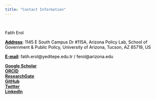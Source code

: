 ```yaml
---
title: "Contact Information"
---
```

<!-- Global site tag (gtag.js) - Google Analytics -->
<script async src="https://www.googletagmanager.com/gtag/js?id=UA-166011945-1"></script>
<script>
  window.dataLayer = window.dataLayer || [];
  function gtag(){dataLayer.push(arguments);}
  gtag('js', new Date());

  gtag('config', 'UA-166011945-1');
</script>


<br>
<p style="color:black">Fatih Erol <br></p>

<p style="color:black"><u><b>Address</b></u>: 1145 E South Campus Dr #115A, Arizona Policy Lab, School of Government & Public Policy, University of Arizona, Tucson, AZ 85719, US<br></p>

<p style="color:black"><u><b>E-mail</b></u>: fatih.erol@yeditepe.edu.tr / ferol@arizona.edu <br></p>

<a href="https://scholar.google.com/citations?user=slPu75UAAAAJ&hl=en&oi=ao"><u><b>Google Scholar</b></u></a><br>
<a href="https://orcid.org/0000-0002-0123-0321"><u><b>ORCID</b></u></a><br>
<a href="https://www.researchgate.net/profile/Fatih-Erol-3"><u><b>ResearchGate</b></u></a><br>
<a href="https://github.com/ferol15"><u><b>GitHub</b></u></a><br>
<a href="https://twitter.com/fatiherol_pols"><u><b>Twitter</b></u></a><br>
<a href="https://www.linkedin.com/in/fatih-erol-875705225/"><u><b>LinkedIn</b></u></a><br>


